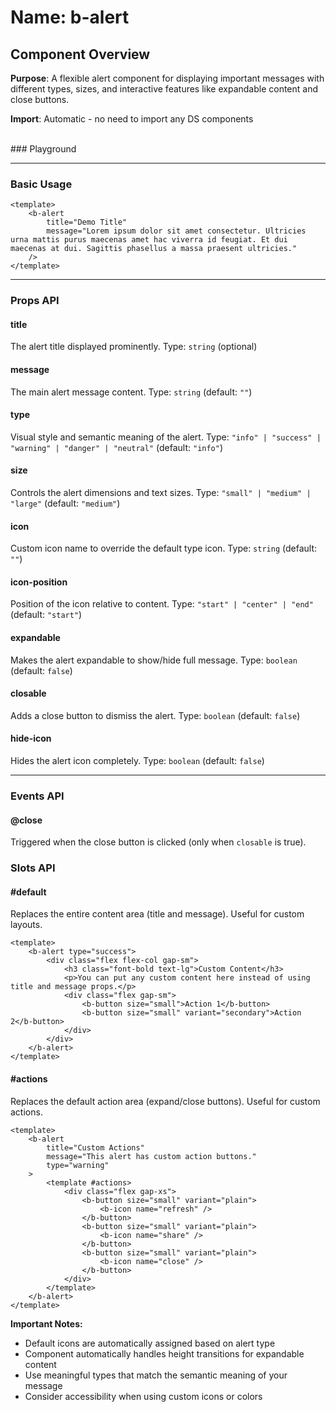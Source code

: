 
<Meta of={BAlert} />

# Name: b-alert
## Component Overview

**Purpose**: A flexible alert component for displaying important messages with different types, sizes, and interactive features like expandable content and close buttons.

**Import**: Automatic - no need to import any DS components

<br />
### Playground

<Canvas of={BAlert.Primary} />
<Controls />

---

### Basic Usage

```vue
<template>
    <b-alert 
        title="Demo Title" 
        message="Lorem ipsum dolor sit amet consectetur. Ultricies urna mattis purus maecenas amet hac viverra id feugiat. Et dui maecenas at dui. Sagittis phasellus a massa praesent ultricies."
    />
</template>
```

<Canvas sourceState="none" of={BAlert.Primary} />

---

### Props API

#### title
The alert title displayed prominently. Type: `string` (optional)

#### message
The main alert message content. Type: `string` (default: `""`)

#### type
Visual style and semantic meaning of the alert. Type: `"info" | "success" | "warning" | "danger" | "neutral"` (default: `"info"`)

<Canvas sourceState="none" of={BAlert.Types} />

#### size
Controls the alert dimensions and text sizes. Type: `"small" | "medium" | "large"` (default: `"medium"`)

<Canvas sourceState="none" of={BAlert.Sizes} />

#### icon
Custom icon name to override the default type icon. Type: `string` (default: `""`)

#### icon-position
Position of the icon relative to content. Type: `"start" | "center" | "end"` (default: `"start"`)

<Canvas sourceState="none" of={BAlert.IconPositions} />

#### expandable
Makes the alert expandable to show/hide full message. Type: `boolean` (default: `false`)

<Canvas sourceState="none" of={BAlert.Expandable} />

#### closable
Adds a close button to dismiss the alert. Type: `boolean` (default: `false`)

<Canvas sourceState="none" of={BAlert.Closable} />

#### hide-icon
Hides the alert icon completely. Type: `boolean` (default: `false`)

<Canvas sourceState="none" of={BAlert.HideIcon} />

---

### Events API

#### @close
Triggered when the close button is clicked (only when `closable` is true).

### Slots API

#### #default
Replaces the entire content area (title and message). Useful for custom layouts.

```vue
<template>
    <b-alert type="success">
        <div class="flex flex-col gap-sm">
            <h3 class="font-bold text-lg">Custom Content</h3>
            <p>You can put any custom content here instead of using title and message props.</p>
            <div class="flex gap-sm">
                <b-button size="small">Action 1</b-button>
                <b-button size="small" variant="secondary">Action 2</b-button>
            </div>
        </div>
    </b-alert>
</template>
```

#### #actions
Replaces the default action area (expand/close buttons). Useful for custom actions.

```vue
<template>
    <b-alert 
        title="Custom Actions" 
        message="This alert has custom action buttons."
        type="warning"
    >
        <template #actions>
            <div class="flex gap-xs">
                <b-button size="small" variant="plain">
                    <b-icon name="refresh" />
                </b-button>
                <b-button size="small" variant="plain">
                    <b-icon name="share" />
                </b-button>
                <b-button size="small" variant="plain">
                    <b-icon name="close" />
                </b-button>
            </div>
        </template>
    </b-alert>
</template>
```

**Important Notes:**
- Default icons are automatically assigned based on alert type
- Component automatically handles height transitions for expandable content
- Use meaningful types that match the semantic meaning of your message
- Consider accessibility when using custom icons or colors